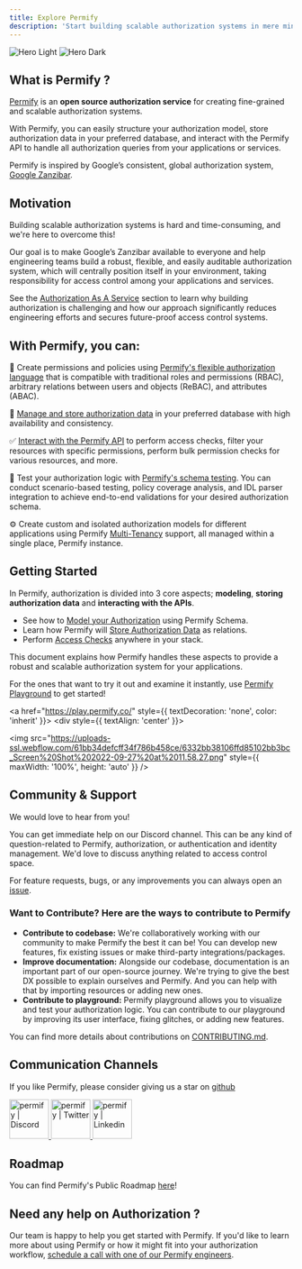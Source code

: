 ```yaml
---
title: Explore Permify 
description: 'Start building scalable authorization systems in mere minutes.'
---
```


<img
  className="block dark:hidden"
  src="https://user-images.githubusercontent.com/34595361/196884110-147862c9-3657-4f07-831c-3e0d0e39eccf.png"
  alt="Hero Light"
/>
<img
  className="hidden dark:block"
  src="https://user-images.githubusercontent.com/34595361/196884110-147862c9-3657-4f07-831c-3e0d0e39eccf.png"
  alt="Hero Dark"
/>

## What is Permify ?

[Permify](https://github.com/Permify/permify) is an **open source authorization service** for creating fine-grained and scalable authorization systems.

With Permify, you can easily structure your authorization model, store authorization data in your preferred database, and interact with the Permify API to handle all authorization queries from your applications or services.

Permify is inspired by Google’s consistent, global authorization system, [Google Zanzibar](https://permify.co/post/google-zanzibar-in-a-nutshell/).

## Motivation

Building scalable authorization systems is hard and time-consuming, and we're here to overcome this!

Our goal is to make Google’s Zanzibar available to everyone and help engineering teams build a robust, flexible, and easily auditable authorization system, which will centrally position itself in your environment, taking responsibility for access control among your applications and services.

See the [Authorization As A Service](./authorization-service) section to learn why building authorization is challenging and how our approach significantly reduces engineering efforts and secures future-proof access control systems.

## With Permify, you can:

🔮 Create permissions and policies using [Permify's flexible authorization language](../getting-started/modeling) that is compatible with traditional roles and permissions (RBAC), arbitrary relations between users and objects (ReBAC), and attributes (ABAC).

🔐 [Manage and store authorization data](../getting-started/sync-data) in your preferred database with high availability and consistency.

✅ [Interact with the Permify API](../getting-started/enforcement) to perform access checks, filter your resources with specific permissions, perform bulk permission checks for various resources, and more.

🧪 Test your authorization logic with [Permify's schema testing](../getting-started/testing). You can conduct scenario-based testing, policy coverage analysis, and IDL parser integration to achieve end-to-end validations for your desired authorization schema.

⚙️ Create custom and isolated authorization models for different applications using Permify [Multi-Tenancy](../use-cases/multi-tenancy) support, all managed within a single place, Permify instance.

## Getting Started

In Permify, authorization is divided into 3 core aspects; **modeling**, **storing authorization data** and **interacting with the APIs**.  

- See how to [Model your Authorization] using Permify Schema.
- Learn how Permify will [Store Authorization Data] as relations.
- Perform [Access Checks] anywhere in your stack.

[Model your Authorization]: ../getting-started/modeling
[Store Authorization Data]: ../getting-started/sync-data
[Access Checks]: ../getting-started/enforcement

This document explains how Permify handles these aspects to provide a robust and scalable authorization system for your applications. 

For the ones that want to try it out and examine it instantly, use [Permify Playground](https://play.permify.co/) to get started!

 <a href="https://play.permify.co/" style={{ textDecoration: 'none', color: 'inherit' }}>
    <div style={{ textAlign: 'center' }}>
      <div>
        <img src="https://uploads-ssl.webflow.com/61bb34defcff34f786b458ce/6332bb38106ffd85102bb3bc_Screen%20Shot%202022-09-27%20at%2011.58.27.png" style={{ maxWidth: '100%', height: 'auto' }} />
      </div>
    </div>
  </a>

## Community & Support

We would love to hear from you!

You can get immediate help on our Discord channel. This can be any kind of question-related to Permify, authorization, or authentication and identity management. We'd love to discuss anything related to access control space.

For feature requests, bugs, or any improvements you can always open an [issue](https://github.com/permify/permify/issues). 

### Want to Contribute? Here are the ways to contribute to Permify

* **Contribute to codebase:** We're collaboratively working with our community to make Permify the best it can be! You can develop new features, fix existing issues or make third-party integrations/packages. 
* **Improve documentation:** Alongside our codebase, documentation is an important part of our open-source journey. We're trying to give the best DX possible to explain ourselves and Permify. And you can help with that by importing resources or adding new ones.
* **Contribute to playground:** Permify playground allows you to visualize and test your authorization logic. You can contribute to our playground by improving its user interface, fixing glitches, or adding new features.

You can find more details about contributions on [CONTRIBUTING.md](https://github.com/Permify/permify/blob/master/CONTRIBUTING.md).

## Communication Channels

If you like Permify, please consider giving us a star on [github](https://github.com/permify/permify)

<div style={{ display: 'flex', borderBottom: 'none'}}>
  <a href="https://discord.gg/n6KfzYxhPp" style={{borderBottom: 'none'}}>
    <img style={{pointerEvents: "none"}} height="70px" width="70px" alt="permify | Discord" src="https://user-images.githubusercontent.com/39353278/187209316-3d01a799-c51b-4eaa-8f52-168047078a14.png" />
  </a>
  <a href="https://twitter.com/GetPermify" style={{borderBottom: 'none'}}>
    <img style={{pointerEvents: "none"}} height="70px" width="70px" alt="permify | Twitter" src="https://user-images.githubusercontent.com/39353278/187209323-23f14261-d406-420d-80eb-1aa707a71043.png"/>
  </a>
  <a href="https://www.linkedin.com/company/permifyco" style={{borderBottom: 'none'}}>
    <img style={{pointerEvents: "none"}} height="70px" width="70px" alt="permify | Linkedin" src="https://user-images.githubusercontent.com/39353278/187209321-03293a24-6f63-4321-b362-b0fc89fdd879.png" />
  </a>
</div>


## Roadmap

You can find Permify's Public Roadmap [here](https://github.com/orgs/Permify/projects/1)!

## Need any help on Authorization ?

Our team is happy to help you get started with Permify. If you'd like to learn more about using Permify or how it might fit into your authorization workflow, [schedule a call with one of our Permify engineers](https://calendly.com/d/cj79-kyf-b4z).

